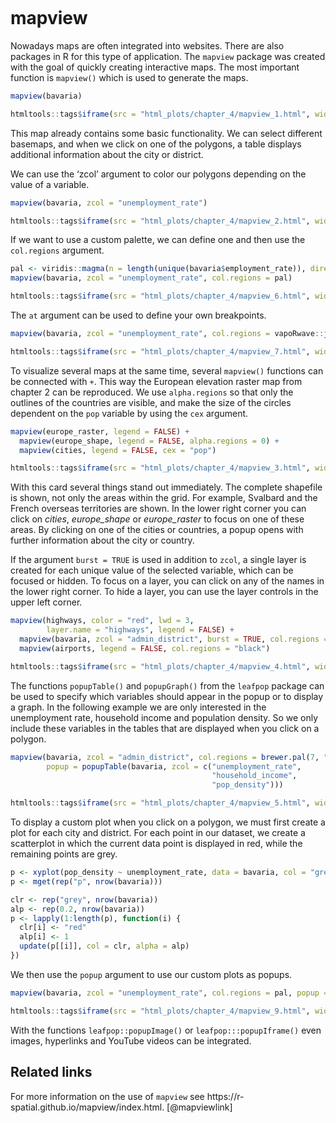 ```r

```

# mapview
Nowadays maps are often integrated into websites. There are also packages in R for this type of application. The `mapview` package was created with the goal of quickly creating interactive maps. The most important function is `mapview()` which is used to generate the maps.

```r
mapview(bavaria)
```
```r
htmltools::tags$iframe(src = "html_plots/chapter_4/mapview_1.html", width = "700px", height = "700px")
```

This map already contains some basic functionality. We can select different basemaps, and when we click on one of the polygons, a table displays additional information about the city or district.
  
We can use the 'zcol' argument to color our polygons depending on the value of a variable.
```r
mapview(bavaria, zcol = "unemployment_rate")
```
```r
htmltools::tags$iframe(src = "html_plots/chapter_4/mapview_2.html", width = "700px", height = "700px")
```

If we want to use a custom palette, we can define one and then use the `col.regions` argument.

```r
pal <- viridis::magma(n = length(unique(bavaria$employment_rate)), direction = -1)
mapview(bavaria, zcol = "unemployment_rate", col.regions = pal)
```
```r
htmltools::tags$iframe(src = "html_plots/chapter_4/mapview_6.html", width = "700px", height = "700px")
```

The `at` argument can be used to define your own breakpoints.

```r
mapview(bavaria, zcol = "unemployment_rate", col.regions = vapoRwave::jazzCup_pal(), at = c(0, 2, 4, 6, 8))
```
```r
htmltools::tags$iframe(src = "html_plots/chapter_4/mapview_7.html", width = "700px", height = "700px")
```

To visualize several maps at the same time, several `mapview()` functions can be connected with `+`. This way the European elevation raster map from chapter 2 can be reproduced. We use `alpha.regions` so that only the outlines of the countries are visible, and make the size of the circles dependent on the `pop` variable by using the `cex` argument.

```r
mapview(europe_raster, legend = FALSE) +
  mapview(europe_shape, legend = FALSE, alpha.regions = 0) +
  mapview(cities, legend = FALSE, cex = "pop")
```
```r
htmltools::tags$iframe(src = "html_plots/chapter_4/mapview_3.html", width = "700px", height = "700px")
```

With this card several things stand out immediately. The complete shapefile is shown, not only the areas within the grid. For example, Svalbard and the French overseas territories are shown. In the lower right corner you can click on *cities*, *europe_shape* or *europe_raster* to focus on one of these areas. By clicking on one of the cities or countries, a popup opens with further information about the city or country. 
  
If the argument `burst = TRUE` is used in addition to `zcol`, a single layer is created for each unique value of the selected variable, which can be focused or hidden. To focus on a layer, you can click on any of the names in the lower right corner. To hide a layer, you can use the layer controls in the upper left corner.

```r
mapview(highways, color = "red", lwd = 3,
        layer.name = "highways", legend = FALSE) +
  mapview(bavaria, zcol = "admin_district", burst = TRUE, col.regions = brewer.pal(7, "Dark2")) +
  mapview(airports, legend = FALSE, col.regions = "black")
```
```r
htmltools::tags$iframe(src = "html_plots/chapter_4/mapview_4.html", width = "700px", height = "700px")
```

The functions `popupTable()` and `popupGraph()` from the `leafpop` package can be used to specify which variables should appear in the popup or to display a graph. In the following example we are only interested in the unemployment rate, household income and population density. So we only include these variables in the tables that are displayed when you click on a polygon.

```r
mapview(bavaria, zcol = "admin_district", col.regions = brewer.pal(7, "Dark2"),
        popup = popupTable(bavaria, zcol = c("unemployment_rate",
                                             "household_income",
                                             "pop_density")))
```
```r
htmltools::tags$iframe(src = "html_plots/chapter_4/mapview_5.html", width = "700px", height = "700px")
```

To display a custom plot when you click on a polygon, we must first create a plot for each city and district. For each point in our dataset, we create a scatterplot in which the current data point is displayed in red, while the remaining points are grey.
```r
p <- xyplot(pop_density ~ unemployment_rate, data = bavaria, col = "grey", pch = 20, cex = 2)
p <- mget(rep("p", nrow(bavaria)))

clr <- rep("grey", nrow(bavaria))
alp <- rep(0.2, nrow(bavaria))
p <- lapply(1:length(p), function(i) {
  clr[i] <- "red"
  alp[i] <- 1
  update(p[[i]], col = clr, alpha = alp)
})

```

We then use the `popup` argument to use our custom plots as popups.

```r
mapview(bavaria, zcol = "unemployment_rate", col.regions = pal, popup = popupGraph(p))
```
```r
htmltools::tags$iframe(src = "html_plots/chapter_4/mapview_9.html", width = "700px", height = "700px")
```

With the functions `leafpop::popupImage()` or `leafpop:::popupIframe()` even images, hyperlinks and YouTube videos can be integrated.

## Related links
For more information on the use of `mapview` see https://r-spatial.github.io/mapview/index.html. [@mapviewlink]